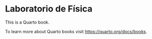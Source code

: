 # Laboratorio de Física 

This is a Quarto book.

To learn more about Quarto books visit <https://quarto.org/docs/books>.

